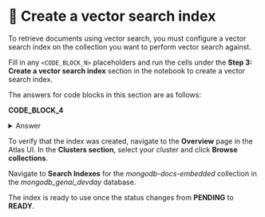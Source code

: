 # 👐 Create a vector search index

To retrieve documents using vector search, you must configure a vector search index on the collection you want to perform vector search against.

Fill in any `<CODE_BLOCK_N>` placeholders and run the cells under the **Step 3: Create a vector search index** section in the notebook to create a vector search index.

The answers for code blocks in this section are as follows:

**CODE_BLOCK_4**

<details>
<summary>Answer</summary>
<div>
```python
vs_collection.create_search_index(model=model)
```
</div>
</details>

To verify that the index was created, navigate to the **Overview** page in the Atlas UI. In the **Clusters section**, select your cluster and click **Browse collections**.

<Screenshot url="https://cloud.mongodb.com" src="img/screenshots/30-agent-tools/3-create-vector-search-index/1-browse-collections.png" alt="Browse collections" />

Navigate to **Search Indexes** for the _mongodb-docs-embedded_ collection in the _mongodb_genai_devday_ database.

<Screenshot url="https://cloud.mongodb.com" src="img/screenshots/30-agent-tools/3-create-vector-search-index/2-nav-search-indexes.png" alt="Navigate to search indexes" />

The index is ready to use once the status changes from **PENDING** to **READY**.

<Screenshot url="https://cloud.mongodb.com" src="img/screenshots/30-agent-tools/3-create-vector-search-index/3-index-ready.png" alt="Index ready to use" />
